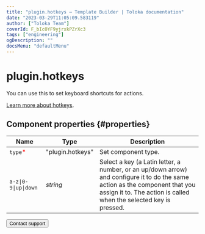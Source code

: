 ```yaml
---
title: "plugin.hotkeys — Template Builder | Toloka documentation"
date: "2023-03-29T11:05:09.583119"
author: ["Toloka Team"]
coverId: F_bIcOYF9yjrxkPZrXc3
tags: ["engineering"]
ogDescription: ""
docsMenu: "defaultMenu"
---
```


# plugin.hotkeys

You can use this to set keyboard shortcuts for actions.

[Learn more about hotkeys](/docs/template-builder/best-practices/hotkeys).

## Component properties {#properties}

**Name** | **Type** | **Description**
----- | ----- | -----
`type`<span style="color: red">\*</span> | "plugin.hotkeys" | Set component type.
`a-z\|0-9\|up\|down` | _string_ | Select a key (a Latin letter, a number, or an up/down arrow) and configure it to do the same action as the component that you assign it to. The action is called when the selected key is pressed.

<Button themeColor="light" view="default" size="l" type="link" url="/docs/guide/troubleshooting/support?form-source=template-builder-reference-plugin-hotkeys">Contact support</Button>